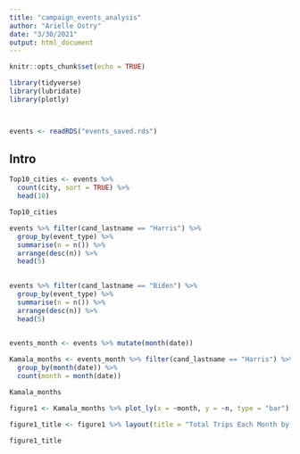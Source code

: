 ```yaml
---
title: "campaign_events_analysis"
author: "Arielle Ostry"
date: "3/30/2021"
output: html_document
---
```


```r
knitr::opts_chunk$set(echo = TRUE)

library(tidyverse)
library(lubridate)
library(plotly)



events <- readRDS("events_saved.rds")

```

## Intro

```r

Top10_cities <- events %>% 
  count(city, sort = TRUE) %>% 
  head(10)

Top10_cities
```

```r
events %>% filter(cand_lastname == "Harris") %>% 
  group_by(event_type) %>% 
  summarise(n = n()) %>% 
  arrange(desc(n)) %>% 
  head(5)
  
```

```r
events %>% filter(cand_lastname == "Biden") %>% 
  group_by(event_type) %>% 
  summarise(n = n()) %>% 
  arrange(desc(n)) %>% 
  head(5)
  
```

```r
events_month <- events %>% mutate(month(date))

Kamala_months <- events_month %>% filter(cand_lastname == "Harris") %>% 
  group_by(month(date)) %>% 
  count(month = month(date))

Kamala_months
```
```r
figure1 <- Kamala_months %>% plot_ly(x = ~month, y = ~n, type = "bar")

figure1_title <- figure1 %>% layout(title = "Total Trips Each Month by Harris")

figure1_title
```
 
